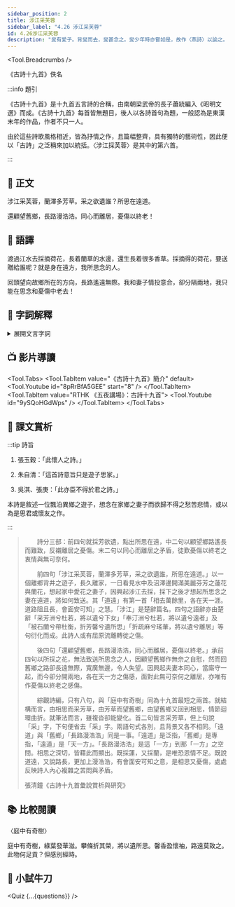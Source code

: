 ```yaml
---
sidebar_position: 2
title: 涉江采芙蓉
sidebar_label: "4.26 涉江采芙蓉"
id: 4.26涉江采芙蓉
description: "叟有愛子。背叟而去，叟甚念之。叟少年時亦嘗如是，故作〈燕詩〉以諭之。"
---
```



<Tool.Breadcrumbs />

<p className="source-text">《古詩十九首》佚名</p>

:::info 題引

<p className="pre-text">《古詩十九首》是十九首五言詩的合稱，由南朝梁武帝的長子蕭統編入《昭明文選》而成。《古詩十九首》每首皆無題目，後人以各詩首句為題，一般認為是東漢末年的作品，作者不只一人。</p>

<p className="pre-text">由於這些詩歌風格相近，皆為抒情之作，且篇幅整齊，具有獨特的藝術性，因此便以「古詩」之泛稱來加以統括。〈涉江採芙蓉〉是其中的第六首。</p>

:::

## 📖 正文

<div className="main-text poetry">

<p><Tool.Annotate title="渡過。">涉</Tool.Annotate>江采<Tool.Annotate title="即荷花，古稱芙蓉、芙蕖、菡萏。">芙蓉</Tool.Annotate>，<Tool.Annotate title="澤：沼澤。生有蘭草的沼澤地。">蘭澤</Tool.Annotate>多芳草。采之欲<Tool.Annotate title="贈送、給予。粵 [惠]，[wai6]。">遺</Tool.Annotate>誰？所思在遠道。</p>

<p><Tool.Annotate title="回頭看。">還顧</Tool.Annotate>望舊鄉，長路<Tool.Annotate title="猶「浩浩漫漫」，形容路途的遙遠，無邊無際。">漫浩浩</Tool.Annotate>。<Tool.Annotate title="指夫婦情感之融洽。">同心</Tool.Annotate>而離居，憂傷以終老！</p>

</div>

## 📝 語譯

<div className="translation-text">

渡過江水去採摘荷花，長着蘭草的水邊，還生長着很多香草。採摘得的荷花，要送贈給誰呢？就是身在遠方，我所思念的人。

回頭望向故鄉所在的方向，長路遙遠無際。我和妻子情投意合，卻分隔兩地，我只能在思念和憂傷中老去！

</div>

## 💬 字詞解釋

<details>
  <summary>展開文言字詞</summary>

1. 涉：徒步渡水。
   
2. 芙蓉：即荷花，古稱芙蓉、芙蕖、菡萏。
> ![芙蓉](/img/S1/4.26涉江采芙蓉/芙蓉.jpg)

3. 澤：沼澤。蘭澤：生有蘭草的沼澤地。

4. 遺：贈送、給予。<span className="py-circle">粵</span> [惠]，[wai6]。
   
5. 還顧：回頭看。
   
6. 漫浩浩：猶「漫漫浩浩」，形容路途的遙遠，無邊無際。漫漫：路長貌；浩浩：水勢盛大貌，此處形容路途廣寬無邊。

7. 同心：指夫婦情感之融洽。
   
</details>

## 📺 影片導讀

<Tool.Tabs>
  <Tool.TabItem value="《古詩十九首》簡介" default>
    <Tool.Youtube id="8pRrBfA5GEE" start="8" />
  </Tool.TabItem>
  <Tool.TabItem value="RTHK 《五夜講場》：古詩十九首">
    <Tool.Youtube id="9ySQoHGdWps" />
  </Tool.TabItem>
</Tool.Tabs>

## 🌈 課文賞析

:::tip 詩旨

1. 張玉穀：「此懷人之詩。」

2. 朱自清：「這首詩意旨只是遊子思家。」

3. 吳淇、張庚：「此亦臣不得於君之詩。」

本詩是敘述一位飄泊異鄉之遊子，想念在家鄉之妻子而欲歸不得之愁苦悲情，或以為是思君或懷友之作。

:::

> 　　詩分三部：前四句就採芳欲遺，點出所思在遠，中二句以顧望鄉路遙長而難致，反襯離居之憂傷。末二句以同心而離居之矛盾，徒歎憂傷以終老之衷情與無可奈何。
>
> 　　前四句「涉江采芙蓉，蘭澤多芳草，采之欲遺誰，所思在遠道。」以一個離鄉背井之遊子，長久離家，一日看見水中及沼澤邊開滿美麗芬芳之蓮花與蘭花，想起家中愛花之妻子，因興起涉江去採，採下之後才想起所思念之妻在遠道，將如何致送。其「道遠」有第一首「相去萬餘里，各在天一涯。道路阻且長，會面安可知」之慧。「涉江」是楚辭篇名。四句之語辭亦由楚辭「采芳洲兮杜若，將以遺兮下女」「奉汀洲兮杜若，將以遺兮遠者」及「被石蘭兮帶杜衡，折芳馨兮遺所思」「折疏麻兮瑤華，將以遺兮離居」等句衍化而成。此詩人或有屈原流離轉徙之傷。
>
> 　　後四句「還顧望舊鄉，長路漫浩浩，同心而離居，憂傷以終老。」承前四句以所採之花，無法致送所思念之人，因顧望舊鄉作無奈之自慰，然而回舊鄉之路卻長遠無際，寬廣無邊，令人失望。因興起夫妻本同心，當廝守一起，而今卻分開兩地，各在天一方之傷感，面對此無可奈何之離居，亦唯有作憂傷以終老之感傷。
>
> 　　綜觀詩編，只有八句，與「庭中有奇樹」同為十九首最短之兩首。就結構而言，由相思而采芳草，由芳草而望舊鄉，由望舊鄉又回到相思，情節迴環曲折。就筆法而言，雖複沓卻能變化。首二句皆言采芳草，但上句說「采」字，下句便省去「采」字。兩語句式各別，且背景又各不相同。「遠道」與「舊鄉」「長路漫浩浩」同是一事。「遠道」是泛指，「舊鄉」是專指，「遠道」是「天一方」。「長路漫浩浩」是這「一方」到那「一方」之空間。相思之深切，皆藉此而顯出。既採蓮，又採蘭，是唯恐恩情不足。既說道遠，又說路長，更加上漫浩浩，有會面安可知之意，是相思又憂傷，處處反映詩人內心複雜之苦悶與矛盾。
>
><span className="source-text">張清鐘《古詩十九首彙說賞析與研究》</span>



## 📚 比較閱讀

<p className="source-text">〈庭中有奇樹〉</p>

<p className="translation-text poetry">庭中有奇樹，綠葉發華滋。攀條折其榮，將以遺所思。馨香盈懷袖，路遠莫致之。此物何足貢？但感別經時。</p>

## 🚀 小試牛刀


<Quiz {...{questions}} />
